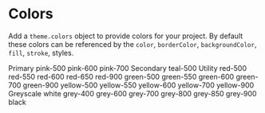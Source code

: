 

<Meta title="Tokens/Colors" />

# Colors

Add a `theme.colors` object to provide colors for your project. By default these colors can be referenced by the `color`, `borderColor`, `backgroundColor`, `fill`, `stroke`, styles.

<Canvas>
  <Story name="Colors">
    <Text size="xl" css={{ color: '$black' }}>
      Primary
    </Text>
    <Box css={{ d: 'flex', align: 'center', mt: '$5' }}>
      <Box css={{ size: 60, bg: '$pink-500', mr: '$2' }} />
      <Text css={{ color: '$black' }}>pink-500</Text>
    </Box>
    <Box css={{ d: 'flex', align: 'center', mt: '$5' }}>
      <Box css={{ size: 60, bg: '$pink-600', mr: '$2' }} />
      <Text css={{ color: '$black' }}>pink-600</Text>
    </Box>
    <Box css={{ d: 'flex', align: 'center', mt: '$5' }}>
      <Box css={{ size: 60, bg: '$pink-700', mr: '$2' }} />
      <Text css={{ color: '$black' }}>pink-700</Text>
    </Box>
    <Text size="xl" css={{ color: '$black', mt: '$5' }}>
      Secondary
    </Text>
    <Box css={{ d: 'flex', align: 'center', mt: '$5' }}>
      <Box css={{ size: 60, bg: '$teal-500', mr: '$2' }} />
      <Text css={{ color: '$black' }}>teal-500</Text>
    </Box>
    <Text size="xl" css={{ color: '$black', mt: '$5' }}>
      Utility
    </Text>
    <Box css={{ d: 'flex', align: 'center', mt: '$5' }}>
      <Box css={{ size: 60, bg: '$red-500', mr: '$2' }} />
      <Text css={{ color: '$black' }}>red-500</Text>
    </Box>
    <Box css={{ d: 'flex', align: 'center', mt: '$5' }}>
      <Box css={{ size: 60, bg: '$red-550', mr: '$2' }} />
      <Text css={{ color: '$black' }}>red-550</Text>
    </Box>
      <Box css={{ d: 'flex', align: 'center', mt: '$5' }}>
      <Box css={{ size: 60, bg: '$red-600', mr: '$2' }} />
      <Text css={{ color: '$black' }}>red-600</Text>
    </Box>
      <Box css={{ d: 'flex', align: 'center', mt: '$5' }}>
      <Box css={{ size: 60, bg: '$red-650', mr: '$2' }} />
      <Text css={{ color: '$black' }}>red-650</Text>
    </Box>
    <Box css={{ d: 'flex', align: 'center', mt: '$5' }}>
      <Box css={{ size: 60, bg: '$red-900', mr: '$2' }} />
      <Text css={{ color: '$black' }}>red-900</Text>
    </Box>
    <Box css={{ d: 'flex', align: 'center', mt: '$5' }}>
      <Box css={{ size: 60, bg: '$green-500', mr: '$2' }} />
      <Text css={{ color: '$black' }}>green-500</Text>
    </Box>
        <Box css={{ d: 'flex', align: 'center', mt: '$5' }}>
      <Box css={{ size: 60, bg: '$green-550', mr: '$2' }} />
      <Text css={{ color: '$black' }}>green-550</Text>
    </Box>
        <Box css={{ d: 'flex', align: 'center', mt: '$5' }}>
      <Box css={{ size: 60, bg: '$green-600', mr: '$2' }} />
      <Text css={{ color: '$black' }}>green-600</Text>
    </Box>
        <Box css={{ d: 'flex', align: 'center', mt: '$5' }}>
      <Box css={{ size: 60, bg: '$green-700', mr: '$2' }} />
      <Text css={{ color: '$black' }}>green-700</Text>
    </Box>
    <Box css={{ d: 'flex', align: 'center', mt: '$5' }}>
      <Box css={{ size: 60, bg: '$green-900', mr: '$2' }} />
      <Text css={{ color: '$black' }}>green-900</Text>
    </Box>
    <Box css={{ d: 'flex', align: 'center', mt: '$5' }}>
      <Box css={{ size: 60, bg: '$yellow-500', mr: '$2' }} />
      <Text css={{ color: '$black' }}>yellow-500</Text>
    </Box>
        <Box css={{ d: 'flex', align: 'center', mt: '$5' }}>
      <Box css={{ size: 60, bg: '$yellow-550', mr: '$2' }} />
      <Text css={{ color: '$black' }}>yellow-550</Text>
    </Box>
        <Box css={{ d: 'flex', align: 'center', mt: '$5' }}>
      <Box css={{ size: 60, bg: '$yellow-600', mr: '$2' }} />
      <Text css={{ color: '$black' }}>yellow-600</Text>
    </Box>
        <Box css={{ d: 'flex', align: 'center', mt: '$5' }}>
      <Box css={{ size: 60, bg: '$yellow-700', mr: '$2' }} />
      <Text css={{ color: '$black' }}>yellow-700</Text>
    </Box>
    <Box css={{ d: 'flex', align: 'center', mt: '$5' }}>
      <Box css={{ size: 60, bg: '$yellow-900', mr: '$2' }} />
      <Text css={{ color: '$black' }}>yellow-900</Text>
    </Box>
    <Text size="xl" css={{ color: '$black', mt: '$5' }}>
      Greyscale
    </Text>
    <Box css={{ d: 'flex', align: 'center', mt: '$5' }}>
      <Box
        css={{ size: 60, bg: '$white', mr: '$2', bs: '0 0 0 1px #000 inset' }}
      />
      <Text css={{ color: '$black' }}>white</Text>
    </Box>
    <Box css={{ d: 'flex', align: 'center', mt: '$5' }}>
      <Box css={{ size: 60, bg: '$grey-400', mr: '$2' }} />
      <Text css={{ color: '$black' }}>grey-400</Text>
    </Box>
    <Box css={{ d: 'flex', align: 'center', mt: '$5' }}>
      <Box css={{ size: 60, bg: '$grey-600', mr: '$2' }} />
      <Text css={{ color: '$black' }}>grey-600</Text>
    </Box>
    <Box css={{ d: 'flex', align: 'center', mt: '$5' }}>
      <Box css={{ size: 60, bg: '$grey-700', mr: '$2' }} />
      <Text css={{ color: '$black' }}>grey-700</Text>
    </Box>
    <Box css={{ d: 'flex', align: 'center', mt: '$5' }}>
      <Box css={{ size: 60, bg: '$grey-800', mr: '$2' }} />
      <Text css={{ color: '$black' }}>grey-800</Text>
    </Box>
      <Box css={{ d: 'flex', align: 'center', mt: '$5' }}>
      <Box css={{ size: 60, bg: '$grey-850', mr: '$2' }} />
      <Text css={{ color: '$black' }}>grey-850</Text>
    </Box>
    <Box css={{ d: 'flex', align: 'center', mt: '$5' }}>
      <Box css={{ size: 60, bg: '$grey-900', mr: '$2' }} />
      <Text css={{ color: '$black' }}>grey-900</Text>
    </Box>
    <Box css={{ d: 'flex', align: 'center', mt: '$5' }}>
      <Box css={{ size: 60, bg: '$black', mr: '$2' }} />
      <Text css={{ color: '$black' }}>black</Text>
    </Box>
  </Story>
</Canvas>
